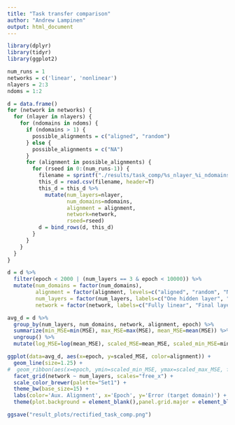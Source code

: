 ```yaml
---
title: "Task transfer comparison"
author: "Andrew Lampinen"
output: html_document
---
```

```r
library(dplyr)
library(tidyr)
library(ggplot2)
```

```r
num_runs = 1
networks = c('linear', 'nonlinear')
nlayers = 2:3
ndoms = 1:2

d = data.frame()
for (network in networks) {
  for (nlayer in nlayers) {
    for (ndomains in ndoms) {
      if (ndomains > 1) {
        possible_alignments = c("aligned", "random")
      } else {
        possible_alignments = c("NA")
      }
      for (alignment in possible_alignments) {
        for (rseed in 0:(num_runs-1)) {
          filename = sprintf("./results/task_comp/%s_nlayer_%i_ndomains_%i_aligned_%s_rseed_%i_loss_track.csv",network,nlayer,ndomains,alignment,rseed)
          this_d = read.csv(filename, header=T)
          this_d = this_d %>%
            mutate(num_layers=nlayer,
                   num_domains=ndomains,
                   alignment = alignment,
                   network=network,
                   rseed=rseed)
          d = bind_rows(d, this_d)
        }
      }
    }
  }
}
```

```r
d = d %>%
  filter(epoch < 2000 | (num_layers == 3 & epoch < 10000)) %>%
  mutate(num_domains = factor(num_domains),
         alignment = factor(alignment, levels=c("aligned", "random", "NA"), labels=c("aligned", "random", "no aux.")),
         num_layers = factor(num_layers, labels=c("One hidden layer", "Two hidden layers")),
         network = factor(network, labels=c("Fully linear", "Final layer nonlinear")))
```

```r
avg_d = d %>% 
  group_by(num_layers, num_domains, network, alignment, epoch) %>%
  summarize(min_MSE=min(MSE), max_MSE=max(MSE), mean_MSE=mean(MSE)) %>%
  ungroup() %>%
  mutate(log_MSE=log(mean_MSE), scaled_MSE=mean_MSE, scaled_min_MSE=min_MSE, scaled_max_MSE=max_MSE)
```

```r
ggplot(data=avg_d, aes(x=epoch, y=scaled_MSE, color=alignment)) +
  geom_line(size=1.25) +
#  geom_ribbon(aes(x=epoch, ymin=scaled_min_MSE, ymax=scaled_max_MSE, fill=num_domains), alpha=0.3) +
  facet_grid(network ~ num_layers, scales="free_x") +
  scale_color_brewer(palette="Set1") +
  theme_bw(base_size=15) +
  labs(color='Aux. Alignment', x='Epoch', y='Error (target domain)') +
  theme(plot.background = element_blank(),panel.grid.major = element_blank(),panel.grid.minor = element_blank())
```

```r
ggsave("result_plots/rectified_task_comp.png")
```

